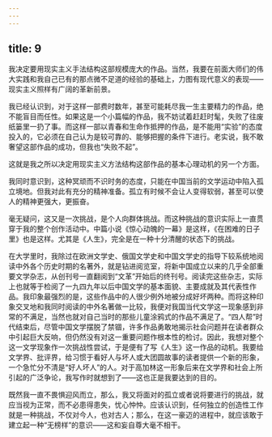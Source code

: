 ```yaml
---
---
---
```

title: 9
---




我决定要用现实主义手法结构这部规模庞大的作品。当然，我要在前面大师们的伟大实践和我自己已有的那点微不足道的经验的基础上，力图有现代意义的表现——现实主义照样有广阔的革新前景。

我已经认识到，对于这样一部费时数年，甚至可能耗尽我一生主要精力的作品，绝不能盲目而任性。如果这是一个小篇幅的作品，我不妨试着赶赶时髦，失败了往废纸篓里一扔了事。而这样一部以青春和生命作抵押的作品，是不能用“实验”的态度投入的，它必须在自己认为是较可靠的、能够把握的条件下进行。老实说，我不敢奢望这部作品的成功，但我也“失败不起”。

这就是我之所以决定用现实主义方法结构这部作品的基本心理动机的另一个方面。

我同时意识到，这种冥顽而不识时务的态度，只能在中国当前的文学运动中陷入孤立境地。但我对此有充分的精神准备。孤立有时候不会让人变得软弱，甚至可以使人的精神更强大，更振奋。

毫无疑问，这又是一次挑战，是个人向群体挑战。而这种挑战的意识实际上一直贯穿于我的整个创作活动中。中篇小说《惊心动魄的一幕》是这样，《在困难的日子里》也是这样。尤其是《人生》，完全是在一种十分清醒的状态下的挑战。

在大学里时，我除过在欧洲文学史、俄国文学史和中国文学史的指导下较系统地阅读中外各个历史时期的名著外，就是钻进阅览室，将新中国成立以来的几乎全部重要文学杂志，从创刊号一直翻阅到“文革”开始后的终刊号。阅读完这些杂志，实际上也就等于检阅了一九四九年以后中国文学的基本面貌、主要成就及其代表性作品。我印象最强烈的是，这些作品中的人很少例外地被分成好坏两种。而将这种印象交叉地和我同时阅读的中外名著做一比较，我便对我国当代文学这一现象感到非常的不满足，当然也就对自己当时的那些儿童涂鸦式的作品不满足了。“四人帮”时代结束后，尽管中国文学摆脱了禁锢，许多作品勇敢地揭示社会问题并在读者群众中引起巨大反响，但仍然没有对这一重要问题作根本性的检讨。因此，我想对整个这一文学现象作一次挑战性尝试，于是便有了写《人生》这一作品的动机。我要给文学界、批评界，给习惯于看好人与坏人或大团圆故事的读者提供一个新的形象，一个急忙分不清是“好人坏人”的人。对于高加林这一形象后来在文学界和社会上所引起的广泛争论，我写作时就想到了——这也正是我要达到的目的。

既然我一直不畏惧迎风而立，那么，我又将面对的孤立或者说将要进行的挑战，就应当视为正常，而不必患得患失，忧心忡忡。应该认识到，任何独立的创造性工作就是一种挑战，不仅对今人，也对古人；那么，在这一豪迈的进程中，就应该敢于建立起一种“无榜样”的意识——这和妄自尊大毫不相干。